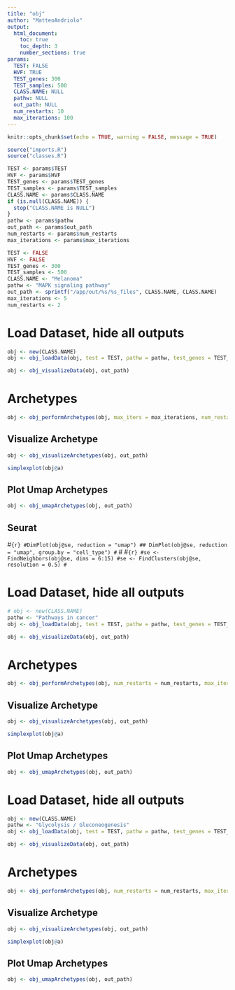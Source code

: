 ```yaml
---
title: "obj"
author: "MatteoAndriolo"
output: 
  html_document: 
    toc: true
    toc_depth: 3
    number_sections: true
params:
  TEST: FALSE
  HVF: TRUE
  TEST_genes: 300
  TEST_samples: 500
  CLASS.NAME: NULL
  pathw: NULL
  out_path: NULL
  num_restarts: 10
  max_iterations: 100
---
```


```r
knitr::opts_chunk$set(echo = TRUE, warning = FALSE, message = TRUE)
```

```r
source("imports.R")
source("classes.R")

TEST <- params$TEST
HVF <- params$HVF
TEST_genes <- params$TEST_genes
TEST_samples <- params$TEST_samples
CLASS.NAME <- params$CLASS.NAME
if (is.null(CLASS.NAME)) {
  stop("CLASS.NAME is NULL")
}
pathw <- params$pathw
out_path <- params$out_path
num_restarts <- params$num_restarts
max_iterations <- params$max_iterations
```

```r
TEST <- FALSE
HVF <- FALSE
TEST_genes <- 300
TEST_samples <- 500
CLASS.NAME <- "Melanoma"
pathw <- "MAPK signaling pathway"
out_path <- sprintf("/app/out/%s/%s_files", CLASS.NAME, CLASS.NAME)
max_iterations <- 5
num_restarts <- 2
```

# Load Dataset, hide all outputs

```r
obj <- new(CLASS.NAME)
obj <- obj_loadData(obj, test = TEST, pathw = pathw, test_genes = TEST_genes, test_samples = TEST_samples)
```

```r
obj <- obj_visualizeData(obj, out_path)
```

# Archetypes

```r
obj <- obj_performArchetypes(obj, max_iters = max_iterations, num_restarts = num_restarts)
```

## Visualize Archetype

```r
obj <- obj_visualizeArchetypes(obj, out_path)
```

```r
simplexplot(obj@a)
```

## Plot Umap Archetypes

```r
obj <- obj_umapArchetypes(obj, out_path)
```

## Seurat

\#`{r} #DimPlot(obj@se, reduction = "umap") ## DimPlot(obj@se, reduction = "umap", group.by = "cell_type") #` \# \#`{r} #se <- FindNeighbors(obj@se, dims = 6:15) #se <- FindClusters(obj@se, resolution = 0.5) #`

# Load Dataset, hide all outputs

```r
# obj <- new(CLASS.NAME)
pathw <- "Pathways in cancer"
obj <- obj_loadData(obj, test = TEST, pathw = pathw, test_genes = TEST_genes, test_samples = TEST_samples)
```

```r
obj <- obj_visualizeData(obj, out_path)
```

# Archetypes

```r
obj <- obj_performArchetypes(obj, num_restarts = num_restarts, max_iters = max_iterations)
```

## Visualize Archetype

```r
obj <- obj_visualizeArchetypes(obj, out_path)
```

```r
simplexplot(obj@a)
```

## Plot Umap Archetypes

```r
obj <- obj_umapArchetypes(obj, out_path)
```

# Load Dataset, hide all outputs

```r
obj <- new(CLASS.NAME)
pathw <- "Glycolysis / Gluconeogenesis"
obj <- obj_loadData(obj, test = TEST, pathw = pathw, test_genes = TEST_genes, test_samples = TEST_samples)
```

```r
obj <- obj_visualizeData(obj, out_path)
```

# Archetypes

```r
obj <- obj_performArchetypes(obj, num_restarts = num_restarts, max_iters = max_iterations)
```

## Visualize Archetype

```r
obj <- obj_visualizeArchetypes(obj, out_path)
```

```r
simplexplot(obj@a)
```

## Plot Umap Archetypes

```r
obj <- obj_umapArchetypes(obj, out_path)
```
